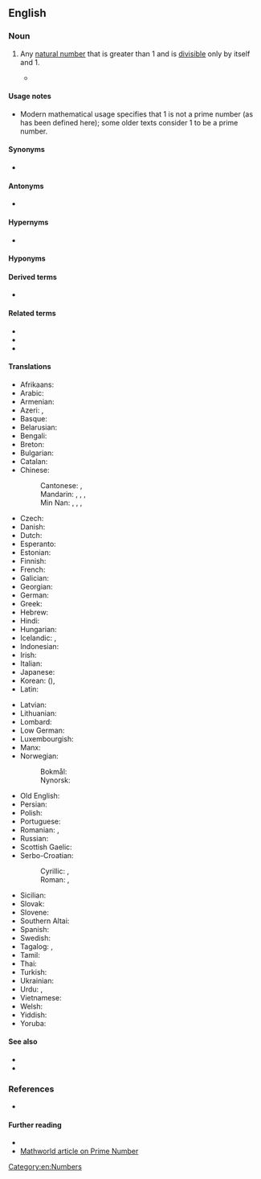 {{also|prime-number}}
==English==

===Noun===
{{en-noun}}

# {{lb|en|number theory}} Any [[natural number]] that is greater than 1 and is [[divisible]] only by itself and 1.
#* {{quote-magazine|year=2013|month=July-August|author=[http://www.americanscientist.org/authors/detail/sarah-glaz Sarah Glaz]|title=[http://www.americanscientist.org/issues/pub/2013/4/ode-to-prime-numbers Ode to Prime Numbers]|volume=101|issue=4|magazine={{w|American Scientist}}|passage=Some poems, echoing the purpose of early poetic treatises on scientific principles, attempt to elucidate the mathematical concepts that underlie '''prime numbers'''. Others play with primes’ cultural associations. Still others derive their structure from mathematical patterns involving primes.}}
#: {{ux|en|Every natural number greater than 1 can be factorized into '''prime numbers'''.}}

====Usage notes====
* Modern mathematical usage specifies that 1 is not a prime number (as has been defined here); some older texts consider 1 to be a prime number.

====Synonyms====
* {{l|en|prime}}

====Antonyms====
* {{l|en|composite number}}

====Hypernyms====
* {{l|en|number}}

====Hyponyms====
{{hyp4|lang=en|[[additive prime number]]
|[[annihilating prime number]]
|[[Bell number prime number]]
|[[Carol prime number]]
|[[Catalan prime number]]
|[[centered decagonal prime number]]
|[[centered heptagonal prime number]]
|[[centered square prime number]]
|[[centered triangular prime number]]
|[[Chen prime number]]
|[[circular prime number]]
|[[cousin prime number]]
|[[Cuban prime number]]
|[[Cullen prime number]]
|[[delannoy number prime number]]
|[[deletable prime number]]
|[[dihedral prime number]]
|[[double factorial prime number]]
|[[double Mersenne prime number]]
|[[Eisenstein prime number without imaginary part]]
|[[emirp]]
|[[Euclid prime number]]
|[[Euclid-Mullin Sequence prime number]]
|[[Euler irregular prime number]]
|[[even prime number]]
|[[factorial prime number]]
|[[Fermat prime number]]
|[[Fibonacci prime number]]
|[[fortunate prime number]]
|[[Gaussian prime number]]
|[[generalized Fermat prime number base 10]]
|[[Genocchi number prime number]]
|[[Gilda's prime number]]
|[[good prime number]]
|[[happy prime number]]
|[[harmonic prime number]]
|[[Higgs prime number for squares]]
|[[highly cototient number prime number]]
|[[irregular prime number]]
|[[isolated prime number]]
|[[Kynea prime number]]
|[[left-truncatable prime number]]
|[[Leyland prime number]]
|[[long prime number]]
|[[Lucas prime number]]
|[[lucky prime number]]
|[[Markov prime number]]
|[[Mersenne prime number]]
|[[Mills prime number]]
|[[minimal prime number]]
|[[Motzkin prime number]]
|[[Newman–Shanks–Williams prime number]]
|[[non-generous prime number]]
|[[odd prime number]]
|[[Padovan prime number]]
|[[palindromic prime number]]
|[[palindromic wing prime number]]
|[[partition prime number]]
|[[Pell prime number]]
|[[permutable prime number]]
|[[Perrin prime number]]
|[[Pierpont prime number]]
|[[Pillai prime number]]
|[[prime number of Binary Quadratic Form]]
|[[primeval prime number]]
|[[primorial prime number]]
|[[Proth prime number]]
|[[Pythagorean prime number]]
|[[Quartan prime number]]
|[[Ramanujan prime number]]
|[[regular prime number]]
|[[repunit prime number]]
|[[right-truncatable prime number]]
|[[safe prime number]]
|[[Schröder prime number]]
|[[Schröder-Hipparchus number prime number]]
|[[self prime number]]
|[[sexy prime number]]
|[[Smarandache-Wellin prime number]]
|[[Smarandache–Wellin prime number]]
|[[Solinas prime number]]
|[[Sophie Germain prime number]]
|[[star prime number]]
|[[Stern prime number]]
|[[super-prime number]]
|[[supersingular prime number]]
|[[swinging prime number]]
|[[Thabit number prime number]]
|[[twin prime number]]
|[[two-sided prime number]]
|[[Ulam number prime number]]
|[[unique prime number]]
|[[Wagstaff prime number]]
|[[Wall–Sun–Sun prime number]]
|[[Weakly prime numbers]]
|[[Wedderburn-Etherington number prime number]]
|[[Wieferich prime number]]
|[[Wilson prime number]]
|[[Wolstenholme prime number]]
|[[Woodall prime number]]
}}

====Derived terms====
* {{l|en|primality}}

====Related terms====
* {{l|en|prime constellation}}
* {{l|en|prime factor}}
* {{l|en|prime factorization}}

====Translations====
{{trans-top|natural number}}
* Afrikaans: {{t|af|priemgetal}}
* Arabic: {{t|ar|عَدَد أَوَّلِيّ|m}}
* Armenian: {{t|hy|պարզ թիվ}}
* Azeri: {{t|az|sadə ədəd}}, {{t|az|əsli ədəd}}
* Basque: {{t|eu|zenbaki lehen}}
* Belarusian: {{t|be|просты́ лік|m|sc=Cyrl}}
* Bengali: {{t|bn|মৌলিক সংখ্যা}}
* Breton: {{t|br|niveroù kentael}}
* Bulgarian: {{t|bg|просто́ число́|n}}
* Catalan: {{t|ca|nombre primer|m}}
* Chinese:
*: Cantonese: {{t|yue|質數|sc=Hani}}, {{t|yue|质数|tr=zat1 sou3|sc=Hani}}
*: Mandarin: {{t+|cmn|素數|sc=Hani}}, {{t+|cmn|素数|tr=sùshù|sc=Hani}}, {{t+|cmn|質數|sc=Hani}}, {{t+|cmn|质数|tr=zhìshù, zhíshù|sc=Hani}}
*: Min Nan: {{t|nan|素數|sc=Hani}}, {{t|nan|素数|tr=sò͘-sò͘|sc=Hani}}, {{t|nan|質數|sc=Hani}}, {{t|nan|质数|tr=chit-sò͘|sc=Hani}}
* Czech: {{t+|cs|prvočíslo|n}}
* Danish: {{t+|da|primtal}}
* Dutch: {{t+|nl|priemgetal|n}}
* Esperanto: {{t+|eo|primo}}
* Estonian: {{t+|et|algarv}}
* Finnish: {{t+|fi|alkuluku}}
* French: {{t+|fr|nombre premier|m}}
* Galician: {{t|gl|número primo|m}}
* Georgian: {{t|ka|მარტივი რიცხვი|sc=Geor}}
* German: {{t+|de|Primzahl|f}}
* Greek: {{t+|el|πρώτος αριθμός|m}}
* Hebrew: {{t+|he|מִסְפָּר רִאשׁוֹנִי|m}}
* Hindi: {{t|hi|अभाज्य संख्या}}
* Hungarian: {{t+|hu|prímszám}}
* Icelandic: {{t+|is|frumtala|f}}, {{t|is|prímtala|f}}
* Indonesian: {{t+|id|bilangan prima}}
* Irish: {{t|ga|uimhir phríomha|f}}
* Italian: {{t+|it|numero primo|m}}
* Japanese: {{t+|ja|素数|tr=そすう, sosū}}
* Korean: {{t+|ko|소수}} ({{t+|ko|素數|sc=Hani}}), {{t+|ko|씨수}} {{qualifier|North Korea}}
* Latin: {{t|la|numerus primus|m}}
{{trans-mid}}
* Latvian: {{t|lv|pirmskaitlis|m}}
* Lithuanian: {{t|lt|pirminiai skaičiai}}
* Lombard: {{t|lmo|nümar primm}}
* Low German: {{t|nds|Primtall}}
* Luxembourgish: {{t|lb|Primzuel}}
* Manx: {{t|gv|ard-earroo|m}}
* Norwegian:
*: Bokmål: {{t+|nb|primtall|n}}
*: Nynorsk: {{t|nn|primtal|n}}
* Old English: {{t|ang|frumtæl}}
* Persian: {{t|fa|عدد اول|tr='adad avval}}
* Polish: {{t+|pl|liczba pierwsza|f}}
* Portuguese: {{t|pt|número primo|m}}
* Romanian: {{t+|ro|număr prim}}, {{t|ro|numere prime|n-p}}
* Russian: {{t|ru|просто́е число́|n}}
* Scottish Gaelic: {{t|gd|prìomh-àireamh|f}}
* Serbo-Croatian:
*: Cyrillic: {{t|sh|прости број|m}}, {{t|sh|прост број|m}}
*: Roman: {{t|sh|prosti broj|m}}, {{t|sh|prost broj|m}}
* Sicilian: {{t|scn|nùmmuru primu|m}}
* Slovak: {{t|sk|prvočíslo|n}}
* Slovene: {{t+|sl|praštevilo|n}}
* Southern Altai: {{t|alt|тегин тоо|tr=tegin too}}
* Spanish: {{t+|es|número primo|m}}
* Swedish: {{t+|sv|primtal|n}}
* Tagalog: {{t|tl|bilang na lantay}}, {{t|tl|bilang na balho}}
* Tamil: {{t+|ta|பகா எண்}}
* Thai: {{t+|th|จำนวนเฉพาะ|tr=jam-nuan chà-pór}}
* Turkish: {{t+|tr|asal sayı}}
* Ukrainian: {{t|uk|просте́ число́|n}}
* Urdu: {{t|ur|مفرد عدد}}, {{t|ur|ولی عدد}}
* Vietnamese: {{t+|vi|số nguyên tố}}
* Welsh: {{t|cy|rhif cysefin}}
* Yiddish: {{t|yi|פּרימצאָל|f}}
* Yoruba: {{t|yo|nọ́mbà àkọ́kọ́}}
{{trans-bottom}}

====See also====
* {{l|en|divisor}}
* {{l|en|factor}}

===References===
* {{pedia}}

====Further reading====
* {{pedialite}}
* [http://mathworld.wolfram.com/PrimeNumber.html Mathworld article on Prime Number]

[[Category:en:Numbers]]